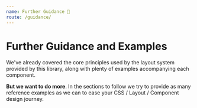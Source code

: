 ```yaml
---
name: Further Guidance 🌹
route: /guidance/
---
```


# Further Guidance and Examples

We've already covered the core principles used by the layout system provided by this library, along with plenty of examples accompanying each component. 

**But we want to do more**. In the sections to follow we try to provide as many reference examples as we can to ease your CSS / Layout / Component design journey.
